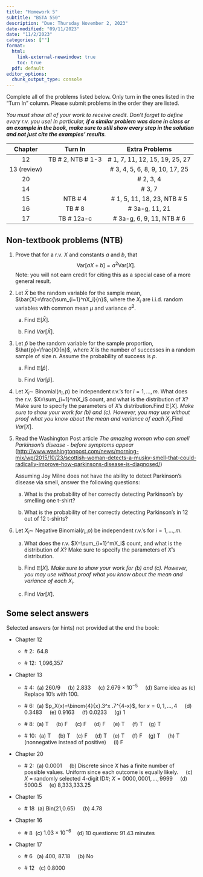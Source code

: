 ```yaml
---
title: "Homework 5"
subtitle: "BSTA 550"
description: "Due: Thursday November 2, 2023"
date-modified: "09/11/2023"
date: "11/2/2023"
categories: [""]
format: 
  html:
    link-external-newwindow: true
    toc: true
  pdf: default 
editor_options: 
  chunk_output_type: console
---
```


Complete all of the problems listed below. Only turn in the ones listed in the "Turn In" column. Please submit problems in the order they are listed.

*You must show all of your work to receive credit. Don't forget to define every r.v. you use!* *In particular, **if a similar problem was done in class or an example in the book, make sure to still show every step in the solution and not just cite the examples' results**.*

::: center
|   Chapter   |       Turn In       |         Extra Problems          |
|:-----------:|:-------------------:|:-------------------------------:|
|     12      | TB \# 2, NTB \# 1-3 | \# 1, 7, 11, 12, 15, 19, 25, 27 |
| 13 (review) |                     | \# 3, 4, 5, 6, 8, 9, 10, 17, 25 |
|     20      |                     |           \# 2, 3, 4            |
|     14      |                     |             \# 3, 7             |
|     15      |      NTB \# 4       |  \# 1, 5, 11, 18, 23, NTB \# 5  |
|     16      |       TB \# 8       |         \# 3a-g, 11, 21         |
|     17      |     TB \# 12a-c     |   \# 3a-g, 6, 9, 11, NTB \# 6   |
:::

## Non-textbook problems (NTB)

1.  Prove that for a r.v. $X$ and constants $a$ and $b$, that $$\mathrm{Var}[aX+b]=a^2\mathrm{Var}[X].$$ Note: you will not earn credit for citing this as a special case of a more general result.

2.  Let $\bar{X}$ be the random variable for the sample mean, $\bar{X}=\frac{\sum_{i=1}^nX_i}{n}$, where the $X_i$ are i.i.d. random variables with common mean $\mu$ and variance $\sigma^2$.

    a.  Find $\mathbb{E}[\bar{X}]$.

    b.  Find $Var[\bar{X}]$.

3.  Let $\hat{p}$ be the random variable for the sample proportion, $\hat{p}=\frac{X}{n}$, where $X$ is the number of successes in a random sample of size $n$. Assume the probability of success is $p$.

    a.  Find $\mathbb{E}[\hat{p}]$.

    b.  Find $Var[\hat{p}]$.

4.  Let $X_i\sim$ Binomial($n_i,p$) be independent r.v.'s for $i=1,\ldots,m$. What does the r.v. $X=\sum_{i=1}^mX_i$ count, and what is the distribution of $X$? Make sure to specify the parameters of $X$'s distribution.Find $\mathbb{E}[X]$. *Make sure to show your work for (b) and (c). However, you may use without proof what you know about the mean and variance of each* $X_i$.Find $Var[X]$.

5.  Read the Washington Post article *The amazing woman who can smell Parkinson's disease - before symptoms appear* (<http://www.washingtonpost.com/news/morning-mix/wp/2015/10/23/scottish-woman-detects-a-musky-smell-that-could-radically-improve-how-parkinsons-disease-is-diagnosed/>)

    Assuming Joy Milne does not have the ability to detect Parkinson's disease via smell, answer the following questions:

    a.  What is the probability of her correctly detecting Parkinson's by smelling one t-shirt?

    b.  What is the probability of her correctly detecting Parkinson's in 12 out of 12 t-shirts?

6.  Let $X_i\sim$ Negative Binomial($r_i,p$) be independent r.v.'s for $i=1,\ldots,m$.

    a.  What does the r.v. $X=\sum_{i=1}^mX_i$ count, and what is the distribution of $X$? Make sure to specify the parameters of $X$'s distribution.

    b.  Find $\mathbb{E}[X]$. *Make sure to show your work for (b) and (c). However, you may use without proof what you know about the mean and variance of each* $X_i$.

    c.  Find $Var[X]$.

## Some select answers

Selected answers (or hints) not provided at the end the book:

-   Chapter 12

    -   \# 2:  64.8

    -   \# 12:  1,096,357

-   Chapter 13

    -   \# 4:  (a) 260/9     (b) 2.833     (c) $2.679\times 10^{-5}$     (d) Same idea as (c) Replace 10's with 100.     

    -   \# 6:  (a) $p_X(x)=\binom{4}{x}.3^x .7^{4-x}$, for $x=0,1,\ldots,4$     (d) 0.3483     (e) 0.9163     (f) 0.0233     (g) 1

    -   \# 8:  (a) T     (b) F     (c) F     (d) F     (e) T     (f) T    (g) T

    -   \# 10:  (a) T     (b) T    (c) F     (d) T    (e) T     (f) F    (g) T     (h) T (nonnegative instead of positive)     (i) F

-   Chapter 20

    -   \# 2:  (a) 0.0001     (b) Discrete since $X$ has a finite number of possible values. Uniform since each outcome is equally likely.     (c) $X$ = randomly selected 4-digit ID#; $X=0000,0001,\ldots,9999$     (d) 5000.5     (e) 8,333,333.25

-   Chapter 15

    -   \# 18  (a) Bin(21,0.65)     (b) 4.78     

-   Chapter 16

    -   \# 8  (c) $1.03\times 10^{-6}$    (d) 10 questions: 91.43 minutes    

-   Chapter 17

    -   \# 6   (a) 400, 87.18     (b) No     

    -   \# 12   (c) 0.8000
